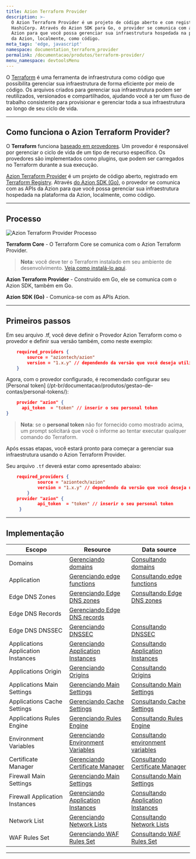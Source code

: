 ```yaml
---
title: Azion Terraform Provider
description: >-
  O Azion Terraform Provider é um projeto de código aberto e com registro na
  HashiCorp. Através do Azion SDK para Go, o provider se comunica com as APIs da
  Azion para que você possa gerenciar sua infraestrutura hospedada na plataforma
  da Azion, localmente, como código.
meta_tags: 'edge, javascript'
namespace: documentation_terraform_provider
permalink: /documentacao/produtos/terraform-provider/
menu_namespace: devtoolsMenu
---
```


O [Terraform](https://developer.hashicorp.com/terraform/docs) é uma ferramenta de infraestrutura como código que possibilita gerenciar sua infraestrutura de forma eficiente por meio de código. Os arquivos criados para gerenciar sua infraestrutura podem ser reutilizados, versionados e compartilhados, ajudando você a ter um fluxo de trabalho consistente para provisionar e gerenciar toda a sua infraestrutura ao longo de seu ciclo de vida.

---

## Como funciona o Azion Terraform Provider?

O **Terraform** funciona [baseado em provedores](https://developer.hashicorp.com/terraform/registry/providers). Um provedor é responsável por gerenciar o ciclo de vida de um tipo de recurso específico. Os provedores são implementados como plugins, que podem ser carregados no Terraform durante a sua execução.

[Azion Terraform Provider](https://github.com/aziontech/terraform-provider-azion) é um projeto de código aberto, registrado em [Terraform Registry](https://registry.terraform.io/providers/aziontech/azion/latest). Através [do Azion SDK (Go)](https://github.com/aziontech/azionapi-go-sdk), o provedor se comunica com as APIs da Azion para que você possa gerenciar sua infraestrutura hospedada na plataforma da Azion, localmente, como código.

---

## Processo

![Azion Terraform Provider Processo](/assets/docs/images/uploads/terraformProviderFlow.png)

**Terraform Core** -  O Terraform Core se comunica com o Azion Terraform Provider.

> **Nota**: você deve ter o Terraform instalado em seu ambiente de desenvolvimento. [Veja como instalá-lo aqui](https://developer.hashicorp.com/terraform/downloads).

**Azion Terraform Provider** - Construído em Go, ele se comunica com o Azion SDK, também em Go.

**Azion SDK (Go)** - Comunica-se com as APIs Azion.

---

## Primeiros passos

Em seu arquivo .tf, você deve definir o Provedor Azion Terraform como o provedor e definir sua versão também, como neste exemplo:

```json
    required_providers {
        source = "aziontech/azion"
        version = "1.x.y" // dependendo da versão que você deseja utilizar
    }
```

Agora, com o provedor configurado, é recomendado configurar seu [Personal token] (/pt-br/documentacao/produtos/gestao-de-contas/personal-tokens/):

```json
    provider "azion" {
      api_token  = "token" // inserir o seu personal token
}
```

> **Nota**: se o **personal token** não for fornecido como mostrado acima, um prompt solicitará que você o informe ao tentar executar qualquer comando do Terraform.

Após essas etapas, você estará pronto para começar a gerenciar sua infraestrutura usando o Azion Terraform Provider.

Seu arquivo `.tf` deverá estar como apresentado abaixo:

```json
    required_providers {
            source = "aziontech/azion"
            version = "1.x.y" // dependendo da versão que você deseja utilizar
        }
    provider "azion" {
            api_token  = "token" // inserir o seu personal token
     }
```

---

## Implementação

| Escopo | Resource | Data source |
| --- | --- | --- |
| Domains | [Gerenciando domains](https://registry.terraform.io/providers/aziontech/azion/latest/docs/resources/domain) | [Consultando domains](https://registry.terraform.io/providers/aziontech/azion/latest/docs/data-sources/domains) |
| Application | [Gerenciando edge functions](https://registry.terraform.io/providers/aziontech/azion/latest/docs/resources/edge_function) | [Consultando edge functions](https://registry.terraform.io/providers/aziontech/azion/latest/docs/data-sources/edge_functions) |
|  Edge DNS Zones | [Gerenciando Edge DNS zones](https://registry.terraform.io/providers/aziontech/azion/latest/docs/resources/intelligent_dns_zone)| [Consultando Edge DNS zones](https://registry.terraform.io/providers/aziontech/azion/latest/docs/data-sources/intelligent_dns_zones) |
|  Edge DNS Records | [Gerenciando Edge DNS records](https://registry.terraform.io/providers/aziontech/azion/latest/docs/resources/intelligent_dns_record) | |
|  Edge DNS DNSSEC | [Gerenciando DNSSEC](https://registry.terraform.io/providers/aziontech/azion/latest/docs/resources/intelligent_dns_dnssec) | [Consultando DNSSEC](https://registry.terraform.io/providers/aziontech/azion/latest/docs/data-sources/intelligent_dns_dnssec)|
|  Applications Application Instances | [Gerenciando Application Instances](https://registry.terraform.io/providers/aziontech/azion/latest/docs/resources/edge_application_edge_functions_instance) | [Consultando Application Instances](https://registry.terraform.io/providers/aziontech/azion/latest/docs/data-sources/edge_application_edge_functions_instance)|
|  Applications Origin | [Gerenciando Origins](https://registry.terraform.io/providers/aziontech/azion/latest/docs/resources/edge_application_origin) | [Consultando Origins](https://registry.terraform.io/providers/aziontech/azion/latest/docs/data-sources/edge_applications_origins)|
|  Applications Main Settings | [Gerenciando Main Settings](https://registry.terraform.io/providers/aziontech/azion/latest/docs/resources/edge_application_main_setting) | [Consultando Main Settings](https://registry.terraform.io/providers/aziontech/azion/latest/docs/data-sources/edge_application_main_settings)|
|  Applications Cache Settings | [Gerenciando Cache Settings](https://registry.terraform.io/providers/aziontech/azion/latest/docs/resources/edge_application_cache_setting) | [Consultando Cache Settings](https://registry.terraform.io/providers/aziontech/azion/latest/docs/data-sources/edge_application_cache_settings)|
|  Applications Rules Engine | [Gerenciando Rules Engine](https://registry.terraform.io/providers/aziontech/azion/latest/docs/resources/edge_application_rule_engine) | [Consultando Rules Engine](https://registry.terraform.io/providers/aziontech/azion/latest/docs/data-sources/edge_application_rules_engine)|
|  Environment Variables | [Gerenciando Environment Variables](https://registry.terraform.io/providers/aziontech/azion/latest/docs/resources/environment_variable) | [Consultando environment variables](https://registry.terraform.io/providers/aziontech/azion/latest/docs/data-sources/environment_variables) |
|  Certificate Manager | [Gerenciando Certificate Manager](https://registry.terraform.io/providers/aziontech/azion/latest/docs/resources/digital_certificate) | [Consultando Certificate Manager](https://registry.terraform.io/providers/aziontech/azion/latest/docs/data-sources/digital_certificates)|
|  Firewall Main Settings | [Gerenciando Main Settings](https://registry.terraform.io/providers/aziontech/azion/latest/docs/resources/edge_firewall_main_setting) | [Consultando Main Settings](https://registry.terraform.io/providers/aziontech/azion/latest/docs/data-sources/edge_firewall_main_settings) |
|  Firewall Application Instances | [Gerenciando Application Instances](https://registry.terraform.io/providers/aziontech/azion/latest/docs/resources/edge_firewall_edge_functions_instance) | [Consultando Application Instances](https://registry.terraform.io/providers/aziontech/azion/latest/docs/data-sources/edge_firewall_edge_function_instances) |
|  Network List | [Gerenciando Network Lists](https://registry.terraform.io/providers/aziontech/azion/latest/docs/resources/network_list) | [Consultando Network Lists](https://registry.terraform.io/providers/aziontech/azion/latest/docs/data-sources/network_lists) |
|  WAF Rules Set | [Gerenciando WAF Rules Set](https://registry.terraform.io/providers/aziontech/azion/latest/docs/resources/waf_rule_set) | [Consultando WAF Rules Set](https://registry.terraform.io/providers/aziontech/azion/latest/docs/data-sources/waf_rule_sets) |



---
